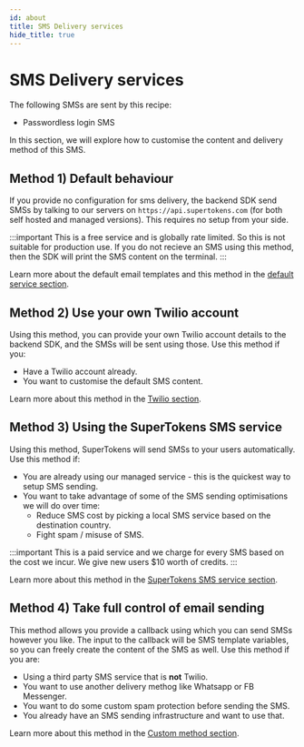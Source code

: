 ```yaml
---
id: about
title: SMS Delivery services
hide_title: true
---
```


<!-- COPY DOCS -->
<!-- ./passwordless/sms-delivery/about.mdx -->

# SMS Delivery services

The following SMSs are sent by this recipe:
- Passwordless login SMS

In this section, we will explore how to customise the content and delivery method of this SMS.

## Method 1) Default behaviour
If you provide no configuration for sms delivery, the backend SDK send SMSs by talking to our servers on `https://api.supertokens.com` (for both self hosted and managed versions). This requires no setup from your side.

:::important
This is a free service and is globally rate limited. So this is not suitable for production use. If you do not recieve an SMS using this method, then the SDK will print the SMS content on the terminal.
:::

Learn more about the default email templates and this method in the [default service section](./default).

## Method 2) Use your own Twilio account
Using this method, you can provide your own Twilio account details to the backend SDK, and the SMSs will be sent using those. Use this method if you:
- Have a Twilio account already.
- You want to customise the default SMS content.

Learn more about this method in the [Twilio section](./twilio/configure-twilio).

## Method 3) Using the SuperTokens SMS service
Using this method, SuperTokens will send SMSs to your users automatically. Use this method if:
- You are already using our managed service - this is the quickest way to setup SMS sending.
- You want to take advantage of some of the SMS sending optimisations we will do over time:
    - Reduce SMS cost by picking a local SMS service based on the destination country.
    - Fight spam / misuse of SMS.

:::important
This is a paid service and we charge for every SMS based on the cost we incur. We give new users $10 worth of credits.
:::

Learn more about this method in the [SuperTokens SMS service section](./supertokens-sms-service).

## Method 4) Take full control of email sending
This method allows you provide a callback using which you can send SMSs however you like. The input to the callback will be SMS template variables, so you can freely create the content of the SMS as well. Use this method if you are:
- Using a third party SMS service that is **not** Twilio.
- You want to use another delivery methog like Whatsapp or FB Messenger.
- You want to do some custom spam protection before sending the SMS.
- You already have an SMS sending infrastructure and want to use that.

Learn more about this method in the [Custom method section](./custom-method).